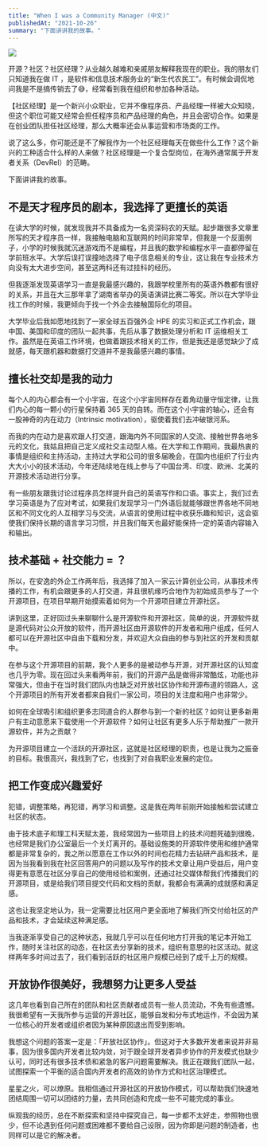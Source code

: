 ```yaml
---
title: "When I was a Community Manager (中文)"
publishedAt: "2021-10-26"
summary: "下面讲讲我的故事。"
---
```


![](/images/blog/yaml-profile.png)

开源？社区？社区经理？从业越久越难和亲戚朋友解释我现在的职业。我的朋友们只知道我在做 IT ，是软件和信息技术服务业的“新生代农民工”。有时候会调侃地问我是不是搞传销去了😅，经常看到我在组织和参加各种活动。



【社区经理】是一个新兴小众职业，它并不像程序员、产品经理一样被大众知晓，但这个职位可能又经常会担任程序员和产品经理的角色，并且会密切合作。如果是在创业团队担任社区经理，那么大概率还会从事运营和市场类的工作。



说了这么多，你可能还是不了解我作为一个社区经理每天在做些什么工作？这个新兴的工种适合什么样的人来做？社区经理是一个复合型岗位，在海外通常属于开发者关系（DevRel）的范畴。



下面讲讲我的故事。



## 不是天才程序员的剧本，我选择了更擅长的英语



在读大学的时候，就发现我并不具备成为一名资深码农的天赋。起步跟很多文章里所写的天才程序员一样，我接触电脑和互联网的时间非常早，但我是一个反面例子，小学的时候我就沉迷游戏而不是编程，并且我的数学和编程水平一直都停留在学前班水平。大学后误打误撞地选择了电子信息相关的专业，这让我在专业技术方向没有太大进步空间，甚至这两科还有过挂科的经历。



但我逐渐发现英语学习一直是我最感兴趣的，我跟学校里所有的英语外教都有很好的关系，并且在大三那年拿了湖南省举办的英语演讲比赛二等奖。所以在大学毕业找工作的时候，我更倾向于找一个外企去接触国际化的项目。



大学毕业后我如愿地找到了一家全球五百强外企 HPE 的实习和正式工作机会，跟中国、美国和印度的团队一起共事，先后从事了数据处理分析和 IT 运维相关工作。虽然是在英语工作环境，也做着跟技术相关的工作，但是我还是感觉缺少了成就感，每天跟机器和数据打交道并不是我最感兴趣的事情。



## 擅长社交却是我的动力

每个人的内心都会有一个小宇宙，在这个小宇宙同样存在着角动量守恒定律，让我们内心的每一颗小的行星保持着 365 天的自转。而在这个小宇宙的轴心，还会有一股神奇的内在动力（Intrinsic motivation），驱使着我们去冲破银河系。



而我的内在动力是喜欢跟人打交道，跟海内外不同国家的人交流、接触世界各地多元的文化，我姑且把自己定义成社交主动型人格。在大学和工作期间，我最热衷的事情是组织和主持活动，主持过大学和公司的很多届晚会，在国内也组织了行业内大大小小的技术活动，今年还陆续地在线上参与了中国台湾、印度、欧洲、北美的开源技术活动进行分享。



有一些朋友跟我讨论过程序员怎样提升自己的英语写作和口语。事实上，我们过去学习英语是为了应对考试，如果我们发现学习一门外语后就能够跟世界各地不同地区和不同文化的人互相学习与交流，从语言的使用过程中收获乐趣和知识，这会驱使我们保持长期的语言学习习惯，并且我们每天也最好能保持一定的英语内容输入和输出。



## 技术基础 + 社交能力 = ？



所以，在安逸的外企工作两年后，我选择了加入一家云计算创业公司，从事技术传播的工作，有机会跟更多的人打交道，并且很机缘巧合地作为初始成员参与了一个开源项目，在项目早期开始摸索着如何为一个开源项目建立开源社区。



讲到这里，正好回过头来聊聊什么是开源软件和开源社区，简单的说，开源软件就是源代码对公众开放的软件，而开源社区由开源软件的开发者和用户组成，任何人都可以在开源社区中自由下载和分发，并欢迎大众自由的参与到社区的开发和贡献中。



在参与这个开源项目的前期，我个人更多的是被动参与开源，对开源社区的认知度也几乎为零。现在回过头来看两年前，我们的开源产品是做得非常酷炫，功能也非常强大，但由于在当时我们团队内也缺乏对开放社区协作和开源布道的领路人，这个开源项目的所有开发者都来自我们一家公司，项目的关注度和用户也非常少。



如何在全球吸引和组织更多志同道合的人群参与到一个新的社区？如何让更多新用户有主动意愿来下载使用一个开源软件？如何让社区有更多人乐于帮助推广一款开源软件，并为之贡献？



为开源项目建立一个活跃的开源社区，这就是社区经理的职责，也是让我为之振奋的目标。我很高兴，我找到了它，也找到了对自我职业发展的定位。



## 把工作变成兴趣爱好



犯错，调整策略，再犯错，再学习和调整。这是我在两年前刚开始接触和尝试建立社区的状态。



由于技术底子和理工科天赋太差，我经常因为一些项目上的技术问题死磕到很晚，也经常是我们办公室最后一个关灯离开的。基础设施类的开源软件使用和维护通常都是非常复杂的，我之所以愿意在工作以外的时间也花精力去钻研产品和技术，是因为当我看到我在社区回答用户的问题以及写作的技术文章让用户受益后，用户变得更有意愿在社区分享自己的使用经验和案例，还通过社交媒体帮我们传播我们的开源项目，或是给我们项目提交代码和文档的贡献，我都会有满满的成就感和满足感。



这也让我坚定地认为，我一定需要比社区用户更全面地了解我们所交付给社区的产品和技术，才会延续这种满足感。



当我逐渐享受自己的这种状态，我就几乎可以在任何地方打开我的笔记本开始工作，随时关注社区的动态，在社区去分享新的技术，组织有意思的社区活动。就这样两年多时间过去了，我们看到活跃的社区用户规模已经到了成千上万的规模。



## 开放协作很美好，我想努力让更多人受益



这几年也看到自己所在的团队和社区贡献者成员有一些人员流动，不免有些遗憾。我很希望有一天我所参与运营的开源社区，能够自发和分布式地运作，不会因为某一位核心的开发者或组织者因为某种原因退出而受到影响。



我想这个问题的答案一定是：「开放社区协作」。但这对于大多数开发者来说并非易事，因为很多国内开发者比较内敛，对于跟全球开发者异步协作的开发模式也缺少认可，同时还有很多技术债和紧急的客户问题需要解决。我正在跟我们团队一起，试图探索一个平衡的适合国内开发者的高效的协作方式和社区治理模式。



星星之火，可以燎原。我相信通过开源社区的开放协作模式，可以帮助我们快速地团结周围一切可以团结的力量，去共同创造和完成一些不可能完成的事业。



纵观我的经历，总在不断探索和坚持中探究自己，每一步都不太好走，参照物也很少，但不论遇到任何问题或困难都不要给自己设限，因为你即是问题的制造者，也同样可以是它的解决者。


